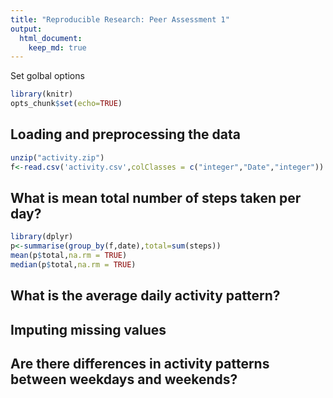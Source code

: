 ```yaml
---
title: "Reproducible Research: Peer Assessment 1"
output: 
  html_document:
    keep_md: true
---
```



Set golbal options
```r
library(knitr)
opts_chunk$set(echo=TRUE)
```


## Loading and preprocessing the data
```r
unzip("activity.zip")
f<-read.csv('activity.csv',colClasses = c("integer","Date","integer"))
```

## What is mean total number of steps taken per day?

```r
library(dplyr)
p<-summarise(group_by(f,date),total=sum(steps))
mean(p$total,na.rm = TRUE)
median(p$total,na.rm = TRUE)
```


## What is the average daily activity pattern?



## Imputing missing values



## Are there differences in activity patterns between weekdays and weekends?

